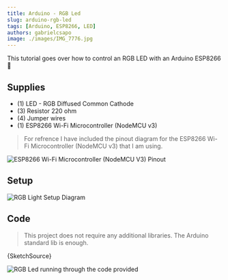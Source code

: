 ```yaml
---
title: Arduino - RGB Led
slug: arduino-rgb-led
tags: [Arduino, ESP8266, LED]
authors: gabrielcsapo
image: ./images/IMG_7776.jpg
---
```



This tutorial goes over how to control an RGB LED with an Arduino ESP8266 🚦

<!-- truncate -->

## Supplies

- (1) LED - RGB Diffused Common Cathode
- (3) Resistor 220 ohm
- (4) Jumper wires
- (1) ESP8266 Wi-Fi Microcontroller (NodeMCU v3)

> For refrence I have included the pinout diagram for the ESP8266 Wi-Fi Microcontroller (NodeMCU v3) that I am using.

![ESP8266 Wi-Fi Microcontroller (NodeMCU V3) Pinout](./images/image.png)

## Setup

![RGB Light Setup Diagram](./images/arduino_rgb_light.png)

## Code

> This project does not require any additional libraries. The Arduino standard lib is enough.

<CodeBlock language="cpp" showLineNumbers={true}>
  {SketchSource}
</CodeBlock>

![RGB Led running through the code provided](./images/IMG_7774.2020-08-07-10_07_47.gif)
